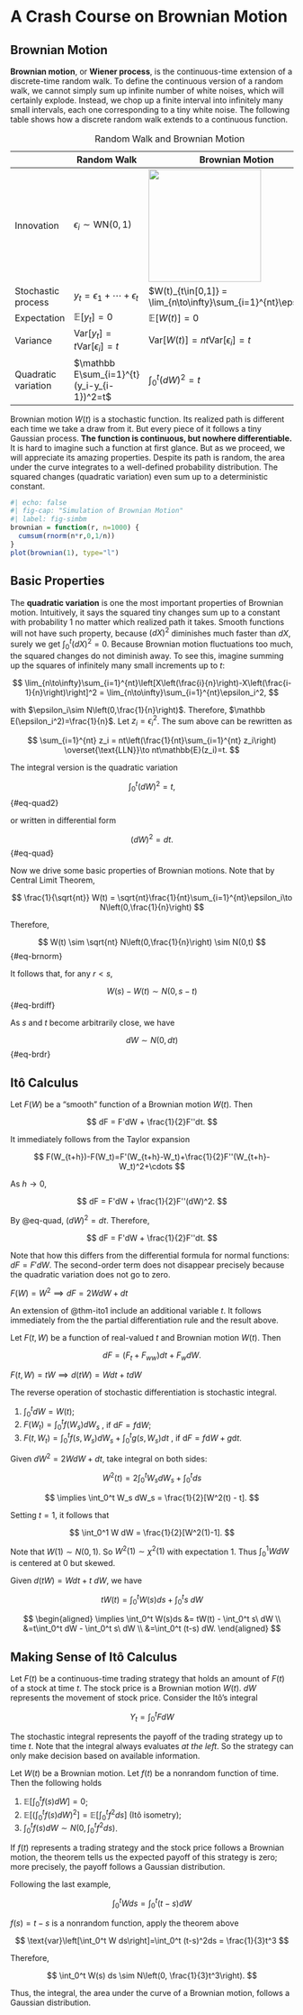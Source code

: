 # A Crash Course on Brownian Motion

## Brownian Motion

**Brownian motion**, or **Wiener process**, is the continuous-time
extension of a discrete-time random walk. To define the continuous
version of a random walk, we cannot simply sum up infinite number of
white noises, which will certainly explode. Instead, we chop up a finite
interval into infinitely many small intervals, each one corresponding to
a tiny white noise. The following table shows how a discrete random walk
extends to a continuous function.

<!-- WARNING: switch to visual model breaks the table -->

|                     | Random Walk                                 | Brownian Motion                                                 |
|---------------------|---------------------------------------------|-----------------------------------------------------------------|
| Innovation          | $\epsilon_i\sim\text{WN}(0,1)$              | ![](fig/epsilon.png){width="200px"}                             |
| Stochastic process  | $y_t = \epsilon_1 + \cdots + \epsilon_t$    | $W(t)_{t\in[0,1]} = \lim_{n\to\infty}\sum_{i=1}^{nt}\epsilon_i$ |
| Expectation         | $\mathbb E[y_t]=0$                          | $\mathbb E[W(t)] = 0$                                           |
| Variance            | $\text{Var}[y_t]=t\text{Var}[\epsilon_i]=t$ | $\text{Var}[W(t)]=nt\text{Var}[\epsilon_i]=t$                   |
| Quadratic variation | $\mathbb E\sum_{i=1}^{t}(y_i-y_{i-1})^2=t$  | $\int_0^t(dW)^2 = t$                                            |

: Random Walk and Brownian Motion

Brownian motion $W(t)$ is a stochastic function. Its realized path is
different each time we take a draw from it. But every piece of it
follows a tiny Gaussian process. **The function is continuous, but
nowhere differentiable.** It is hard to imagine such a function at first
glance. But as we proceed, we will appreciate its amazing properties.
Despite its path is random, the area under the curve integrates to a
well-defined probability distribution. The squared changes (quadratic
variation) even sum up to a deterministic constant.

```r
#| echo: false
#| fig-cap: "Simulation of Brownian Motion"
#| label: fig-simbm
brownian = function(r, n=1000) {
  cumsum(rnorm(n*r,0,1/n))
}
plot(brownian(1), type="l")
```

## Basic Properties

The **quadratic variation** is one the most important properties of
Brownian motion. Intuitively, it says the squared tiny changes sum up to
a constant with probability 1 no matter which realized path it takes.
Smooth functions will not have such property, because $(dX)^2$
diminishes much faster than $dX$, surely we get $\int_0^t(dX)^2 =0$.
Because Brownian motion fluctuations too much, the squared changes do
not diminish away. To see this, imagine summing up the squares of
infinitely many small increments up to $t$:

$$
\lim_{n\to\infty}\sum_{i=1}^{nt}\left[X\left(\frac{i}{n}\right)-X\left(\frac{i-1}{n}\right)\right]^2 = \lim_{n\to\infty}\sum_{i=1}^{nt}\epsilon_i^2,
$$

with $\epsilon_i\sim N\left(0,\frac{1}{n}\right)$. Therefore,
$\mathbb E(\epsilon_i^2)=\frac{1}{n}$. Let $z_i = \epsilon_i^2$. The sum
above can be rewritten as

$$
\sum_{i=1}^{nt} z_i = nt\left(\frac{1}{nt}\sum_{i=1}^{nt} z_i\right) \overset{\text{LLN}}\to nt\mathbb{E}(z_i)=t.
$$

The integral version is the quadratic variation

$$
\int_0^t(dW)^2 = t,
$$ {#eq-quad2}

or written in differential form

$$
(dW)^2 = dt.
$$ {#eq-quad}

Now we drive some basic properties of Brownian motions. Note that by
Central Limit Theorem,

$$
\frac{1}{\sqrt{nt}} W(t) = \sqrt{nt}\frac{1}{nt}\sum_{i=1}^{nt}\epsilon_i\to N\left(0,\frac{1}{n}\right)
$$

Therefore,

$$
W(t) \sim \sqrt{nt} N\left(0,\frac{1}{n}\right) \sim N(0,t)
$$ {#eq-brnorm}

It follows that, for any $r<s$,

$$
W(s) - W(t) \sim N(0, s-t)
$$ {#eq-brdiff}

As $s$ and $t$ become arbitrarily close, we have

$$
dW \sim N(0, dt)
$$ {#eq-brdr}

## Itô Calculus

::: {#thm-ito1}
Let $F(W)$ be a "smooth" function of a Brownian motion $W(t)$. Then

$$
dF = F'dW + \frac{1}{2}F''dt.
$$
:::

::: proof
It immediately follows from the Taylor expansion

$$
F(W_{t+h})-F(W_t)=F'(W_{t+h}-W_t)+\frac{1}{2}F''(W_{t+h}-W_t)^2+\cdots
$$

As $h\to 0$,

$$
dF = F'dW + \frac{1}{2}F''(dW)^2.
$$

By @eq-quad, $(dW)^2= dt$. Therefore,

$$
dF = F'dW + \frac{1}{2}F''dt.
$$
:::

Note that how this differs from the differential formula for normal
functions: $dF = F'dW$. The second-order term does not disappear
precisely because the quadratic variation does not go to zero.

::: {#exm-1}
$F(W) = W^2 \implies dF = 2WdW + dt$
:::

An extension of @thm-ito1 include an additional variable $t$. It follows
immediately from the the partial differentiation rule and the result
above.

::: {#thm-ito2}
Let $F(t, W)$ be a function of real-valued $t$ and Brownian motion
$W(t)$. Then

$$
dF = (F_t + F_{ww}) dt + F_w dW.
$$
:::

::: {#exm-2}
$F(t, W)=tW \implies d(tW) = W dt + t dW$
:::

The reverse operation of stochastic differentiation is stochastic
integral.

::: {#thm-itoint}
1.  $\int_{0}^{t} dW = W(t)$;
2.  $F(W_t)=\int_0^t f(W_s)dW_s$ , if $\mathrm{d}F = f\mathrm{d}W$;
3.  $F(t, W_t) = \int_0^t f(s, W_s)dW_s + \int_0^t g(s, W_s)dt$ , if
    $\mathrm{d}F = f\mathrm{d}W + g\mathrm{d}t$.
:::

::: {#exm-3}
Given $dW^2 = 2W dW + dt$, take integral on both sides:

$$
W^2(t) = 2\int_0^t W_s dW_s + \int_0^t ds
$$

$$
\implies \int_0^t W_s dW_s = \frac{1}{2}[W^2(t) - t].
$$

Setting $t=1$, it follows that

$$
\int_0^1 W dW = \frac{1}{2}[W^2(1)-1].
$$

Note that $W(1) \sim N(0,1)$. So $W^2(1) \sim \chi^2(1)$ with
expectation 1. Thus $\int_0^1 W dW$ is centered at 0 but skewed.
:::

::: {#exm-4}
Given $d(tW) = Wdt + t\ dW$, we have

$$
tW(t) = \int_0^t W(s)ds + \int_0^t s\ dW
$$

$$
\begin{aligned}
\implies \int_0^t W(s)ds &= tW(t) - \int_0^t s\ dW \\
&=t\int_0^t dW - \int_0^t s\ dW \\
&=\int_0^t (t-s) dW.
\end{aligned}
$$
:::

::: callout-note
## Making Sense of Itô Calculus

Let $F(t)$ be a continuous-time trading strategy that holds an amount of
$F(t)$ of a stock at time $t$. The stock price is a Brownian motion
$W(t)$. $dW$ represents the movement of stock price. Consider the Itô's
integral

$$
Y_t = \int_0^t F dW
$$

The stochastic integral represents the payoff of the trading strategy up
to time $t$. Note that the integral always evaluates *at the left*. So
the strategy can only make decision based on available information.
:::

::: {#thm-isometry}
Let $W(t)$ be a Brownian motion. Let $f(t)$ be a nonrandom function of
time. Then the following holds

1.  $\mathbb{E}\left[\int_0^t f(s)dW\right]=0$;
2.  $\mathbb{E}\left[\left(\int_0^t f(s)dW\right)^2\right]=\mathbb{E}\left[\int_0^t f^2 ds\right]$
    (Itô isometry);
3.  $\int_0^t f(s) dW \sim N\left(0, \int_0^t f^2 ds\right)$.
:::

If $f(t)$ represents a trading strategy and the stock price follows a
Brownian motion, the theorem tells us the expected payoff of this
strategy is zero; more precisely, the payoff follows a Gaussian
distribution.

::: {#exm-5}
Following the last example,

$$
\int_0^t W ds = \int_0^t (t-s) dW
$$

$f(s) = t-s$ is a nonrandom function, apply the theorem above

$$
\text{var}\left[\int_0^t W ds\right]=\int_0^t (t-s)^2ds = \frac{1}{3}t^3
$$

Therefore,

$$
\int_0^t W(s) ds \sim N\left(0, \frac{1}{3}t^3\right).
$$

Thus, the integral, the area under the curve of a Brownian motion,
follows a Gaussian distribution.
:::
